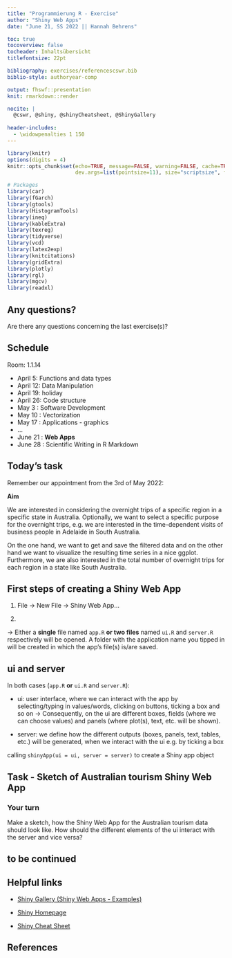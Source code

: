 ```yaml
---
title: "Programmierung R - Exercise"
author: "Shiny Web Apps"
date: "June 21, SS 2022 || Hannah Behrens"

toc: true
tocoverview: false
tocheader: Inhaltsübersicht
titlefontsize: 22pt

bibliography: exercises/referencescswr.bib
biblio-style: authoryear-comp

output: fhswf::presentation
knit: rmarkdown::render

nocite: |
  @cswr, @shiny, @shinyCheatsheet, @ShinyGallery
  
header-includes:
  - \widowpenalties 1 150
---
```


```r
library(knitr)
options(digits = 4)
knitr::opts_chunk$set(echo=TRUE, message=FALSE, warning=FALSE, cache=TRUE, 
                      dev.args=list(pointsize=11), size="scriptsize", fig.height = 4, attr.source='.numberLines')

# Packages
library(car)
library(fGarch)
library(gtools)
library(HistogramTools)
library(ineq)
library(kableExtra)
library(texreg)
library(tidyverse)
library(vcd)
library(latex2exp)
library(knitcitations)
library(gridExtra)
library(plotly)
library(rgl)
library(mgcv)
library(readxl)
```

## Any questions?

Are there any questions concerning the last exercise(s)?

## Schedule

Room: 1.1.14

- April 5: Functions and data types
- April 12: Data Manipulation
- April 19: holiday
- April 26: Code structure
- May 3   : Software Development
- May 10  : Vectorization
- May 17  : Applications - graphics
- ...
- June 21 : **Web Apps**
- June 28 : Scientific Writing in R Markdown


## Today's task

Remember our appointment from the 3rd of May 2022: 

**Aim**

We are interested in considering the overnight trips of a specific region in a specific state in Australia. Optionally, we want to select a specific purpose for the overnight trips, e.g. we are interested in the time-dependent visits of business people in Adelaide in South Australia.

On the one hand, we want to get and save the filtered data and on the other hand we want to visualize the resulting time series in a nice ggplot.
Furthermore, we are also interested in the total number of overnight trips for each region in a state like South Australia.

\begin{textblock}{11}(0.7,7.5)
\begin{alertblock}{}
Today's aim is to implement our program from the mentioned appointment in form of a Shiny Web App based on the R package \texttt{shiny} (Chang et al. 2021).
\end{alertblock}
\end{textblock}



## First steps of creating a Shiny Web App

1. File $\rightarrow$ New File $\rightarrow$ Shiny Web App...

2. 

\begin{figure}
\includegraphics[width=7cm]{start_Shiny_App.png}
\caption{Creating a Shiny Web App.}
\end{figure}

$\rightarrow$ Either a **single** file named `app.R` **or two files** named `ui.R` and `server.R` respectively will be opened. A folder with the application name you tipped in will be created in which the app's file(s) is/are saved.

## ui and server

In both cases (`app.R` **or** `ui.R` and `server.R`): 

+ ui: user interface, where we can interact with the app by
selecting/typing in values/words, clicking on buttons, ticking a box and so on\newline
$\rightarrow$ Consequently, on the ui are different boxes, fields (where we can choose values) and panels (where plot(s), text, etc. will be shown).
    
+ server: we define how the different outputs (boxes, panels, text, tables, etc.) will be generated, when we interact with the ui e.g. by ticking a box


calling `shinyApp(ui = ui, server = server)` to create a Shiny app object

\begin{textblock}{11}(0.7,7)
\begin{alertblock}{}
Today's main references for constructing Shiny Web Apps: Take a look at the functions of \texttt{shiny} (Chang et al. 2021), at the Shiny Cheat Sheet (RStudio, Inc. 2015) and at the Shiny Gallery (RStudio, Inc. 2020).
\end{alertblock}
\end{textblock}

## Task - Sketch of Australian tourism Shiny Web App 


### Your turn

Make a sketch, how the Shiny Web App for the Australian tourism data should look like. How should the different elements of the ui interact with the server and vice versa?

## to be continued

## Helpful links

- [Shiny Gallery (Shiny Web Apps - Examples)](https://shiny.rstudio.com/gallery/)

- [Shiny Homepage](https://shiny.rstudio.com/)

- [Shiny Cheat Sheet](https://shiny.rstudio.com/images/shiny-cheatsheet.pdf)


## References {.allowframebreaks}
